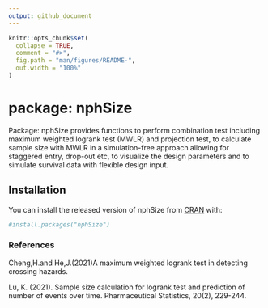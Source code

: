 ```yaml
---
output: github_document
---
```


<!-- README.md is generated from README.Rmd. Please edit that file -->

```r
knitr::opts_chunk$set(
  collapse = TRUE,
  comment = "#>",
  fig.path = "man/figures/README-",
  out.width = "100%"
)
```

# package: nphSize

<!-- badges: start -->
<!-- badges: end -->

Package: nphSize provides functions to perform combination test including maximum weighted logrank test (MWLR) and projection test, to calculate sample size with MWLR in a simulation-free approach allowing for staggered entry, drop-out etc, to visualize
the design parameters and to simulate survival data with flexible 
design input. 


## Installation

You can install the released version of nphSize from [CRAN](https://CRAN.R-project.org) with:

``` r
#install.packages("nphSize")
```


### References
Cheng,H.and He,J.(2021)A maximum weighted logrank test in detecting crossing hazards.

Lu, K. (2021). Sample size calculation for logrank test and prediction of number of events over time. Pharmaceutical Statistics, 20(2), 229-244.
